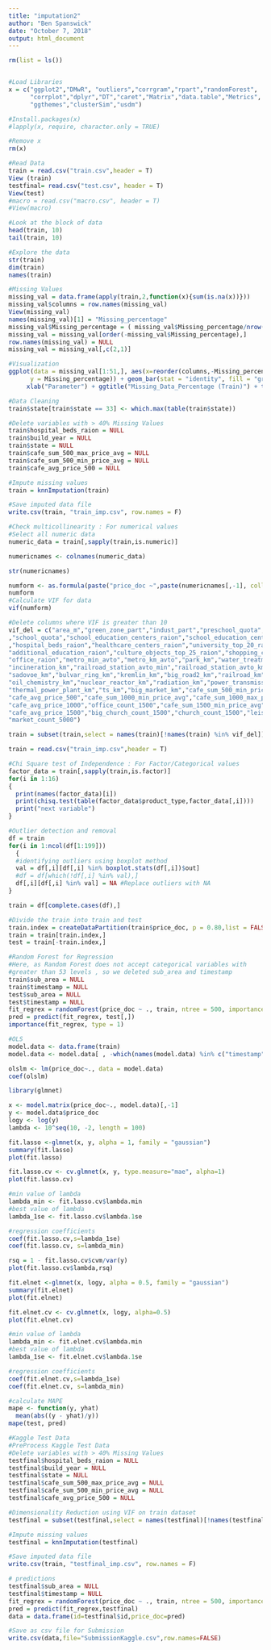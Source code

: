 ```yaml
---
title: "imputation2"
author: "Ben Spanswick"
date: "October 7, 2018"
output: html_document
---
```


```r
rm(list = ls())


#Load Libraries
x = c("ggplot2","DMwR", "outliers","corrgram","rpart","randomForest",
      "corrplot","dplyr","DT","caret","Matrix","data.table","Metrics",
      "ggthemes","clusterSim","usdm")

#Install.packages(x)
#lapply(x, require, character.only = TRUE)

#Remove x
rm(x)

#Read Data
train = read.csv("train.csv",header = T)
View (train)
testfinal= read.csv("test.csv", header = T)
View(test)
#macro = read.csv("macro.csv", header = T)
#View(macro)

#Look at the block of data
head(train, 10)
tail(train, 10)

#Explore the data
str(train)
dim(train)
names(train)

#Missing Values
missing_val = data.frame(apply(train,2,function(x){sum(is.na(x))}))
missing_val$columns = row.names(missing_val)
View(missing_val)
names(missing_val)[1] = "Missing_percentage"
missing_val$Missing_percentage = ( missing_val$Missing_percentage/nrow(train)) * 100
missing_val = missing_val[order(-missing_val$Missing_percentage),]
row.names(missing_val) = NULL
missing_val = missing_val[,c(2,1)]

#Visualization
ggplot(data = missing_val[1:51,], aes(x=reorder(columns,-Missing_percentage),
      y = Missing_percentage)) + geom_bar(stat = "identity", fill = "grey") + 
     xlab("Parameter") + ggtitle("Missing_Data_Percentage (Train)") + theme_bw()

#Data Cleaning
train$state[train$state == 33] <- which.max(table(train$state))

#Delete variables with > 40% Missing Values
train$hospital_beds_raion = NULL
train$build_year = NULL
train$state = NULL
train$cafe_sum_500_max_price_avg = NULL
train$cafe_sum_500_min_price_avg = NULL
train$cafe_avg_price_500 = NULL

#Impute missing values
train = knnImputation(train)

#Save imputed data file
write.csv(train, "train_imp.csv", row.names = F)


```

```r

#Check multicollinearity : For numerical values
#Select all numeric data
numeric_data = train[,sapply(train,is.numeric)]

numericnames <- colnames(numeric_data)

str(numericnames)

numform <- as.formula(paste("price_doc ~",paste(numericnames[,-1], collapse= "+")))
numform
#Calculate VIF for data
vif(numform)

#Delete columns where VIF is greater than 10
vif_del = c("area_m","green_zone_part","indust_part","preschool_quota","preschool_education_centers_raion"
,"school_quota","school_education_centers_raion","school_education_centers_top_20_raion"
,"hospital_beds_raion","healthcare_centers_raion","university_top_20_raion","sport_objects_raion",
"additional_education_raion","culture_objects_top_25_raion","shopping_centers_raion",
"office_raion","metro_min_avto","metro_km_avto","park_km","water_treatment_km","cemetery_km",
"incineration_km","railroad_station_avto_min","railroad_station_avto_km","mkad_km","ttk_km",
"sadovoe_km","bulvar_ring_km","kremlin_km","big_road2_km","railroad_km","zd_vokzaly_avto_km",
"oil_chemistry_km","nuclear_reactor_km","radiation_km","power_transmission_line_km",
"thermal_power_plant_km","ts_km","big_market_km","cafe_sum_500_min_price_avg","cafe_sum_500_max_price_avg",
"cafe_avg_price_500","cafe_sum_1000_min_price_avg","cafe_sum_1000_max_price_avg",
"cafe_avg_price_1000","office_count_1500","cafe_sum_1500_min_price_avg","cafe_sum_1500_max_price_avg",
"cafe_avg_price_1500","big_church_count_1500","church_count_1500","leisure_count_1500","sport_count_1500","green_part_2000","prom_part_2000","office_count_2000","office_sqm_2000","trc_count_2000","cafe_sum_2000_min_price_avg","cafe_sum_2000_max_price_avg","cafe_avg_price_2000","big_church_count_2000","leisure_count_2000","sport_count_2000","green_part_3000","prom_part_3000","office_count_3000","office_sqm_3000","trc_count_3000","trc_sqm_3000","cafe_sum_3000_min_price_avg","cafe_sum_3000_max_price_avg","cafe_avg_price_3000","big_church_count_3000","church_count_3000","leisure_count_3000","sport_count_3000","market_count_3000","green_part_5000","prom_part_5000","office_count_5000","office_sqm_5000","trc_sqm_5000","cafe_sum_5000_min_price_avg","cafe_sum_5000_max_price_avg","cafe_sum_5000_max_price_avg","cafe_avg_price_5000","big_church_count_5000","church_count_5000","leisure_count_5000","sport_count_5000",
"market_count_5000")

train = subset(train,select = names(train)[!names(train) %in% vif_del])

```

```r
train = read.csv("train_imp.csv",header = T)
```

```r

#Chi Square test of Independence : For Factor/Categorical values
factor_data = train[,sapply(train,is.factor)]
for(i in 1:16)
{
  print(names(factor_data)[i])
  print(chisq.test(table(factor_data$product_type,factor_data[,i])))
  print("next variable")
}

```

```r
#Outlier detection and removal
df = train
for(i in 1:ncol(df[1:199]))
  { 
  #identifying outliers using boxplot method
  val = df[,i][df[,i] %in% boxplot.stats(df[,i])$out] 
  #df = df[which(!df[,i] %in% val),] 
  df[,i][df[,i] %in% val] = NA #Replace outliers with NA 
}
```

```r

train = df[complete.cases(df),]

#Divide the train into train and test
train.index = createDataPartition(train$price_doc, p = 0.80,list = FALSE)
train = train[train.index,]
test = train[-train.index,]

#Random Forest for Regression
#Here, as Random Forest does not accept categorical variables with 
#greater than 53 levels , so we deleted sub_area and timestamp 
train$sub_area = NULL
train$timestamp = NULL
test$sub_area = NULL
test$timestamp = NULL
fit_regrex = randomForest(price_doc ~ ., train, ntree = 500, importance = TRUE)
pred = predict(fit_regrex, test[,])
importance(fit_regrex, type = 1)


```

```r
#OLS
model.data <- data.frame(train)
model.data <- model.data[ , -which(names(model.data) %in% c("timestamp"))]

olslm <- lm(price_doc~., data = model.data)
coef(olslm)


```

```r

library(glmnet)

x <- model.matrix(price_doc~., model.data)[,-1]
y <- model.data$price_doc
logy <- log(y)
lambda <- 10^seq(10, -2, length = 100)

fit.lasso <-glmnet(x, y, alpha = 1, family = "gaussian")
summary(fit.lasso)
plot(fit.lasso)

fit.lasso.cv <- cv.glmnet(x, y, type.measure="mae", alpha=1)
plot(fit.lasso.cv)

#min value of lambda
lambda_min <- fit.lasso.cv$lambda.min
#best value of lambda
lambda_1se <- fit.lasso.cv$lambda.1se

#regression coefficients
coef(fit.lasso.cv,s=lambda_1se)
coef(fit.lasso.cv, s=lambda_min)

rsq = 1 - fit.lasso.cv$cvm/var(y)
plot(fit.lasso.cv$lambda,rsq)

```

```r

fit.elnet <-glmnet(x, logy, alpha = 0.5, family = "gaussian")
summary(fit.elnet)
plot(fit.elnet)

fit.elnet.cv <- cv.glmnet(x, logy, alpha=0.5)
plot(fit.elnet.cv)

#min value of lambda
lambda_min <- fit.elnet.cv$lambda.min
#best value of lambda
lambda_1se <- fit.elnet.cv$lambda.1se

#regression coefficients
coef(fit.elnet.cv,s=lambda_1se)
coef(fit.elnet.cv, s=lambda_min)


```

```r
#calculate MAPE
mape <- function(y, yhat)
  mean(abs((y - yhat)/y))
mape(test, pred)
```

```r
#Kaggle Test Data
#PreProcess Kaggle Test Data
#Delete variables with > 40% Missing Values
testfinal$hospital_beds_raion = NULL
testfinal$build_year = NULL
testfinal$state = NULL
testfinal$cafe_sum_500_max_price_avg = NULL
testfinal$cafe_sum_500_min_price_avg = NULL
testfinal$cafe_avg_price_500 = NULL

#Dimensionality Reduction using VIF on train dataset
testfinal = subset(testfinal,select = names(testfinal)[!names(testfinal) %in% vif_del])

#Impute missing values
testfinal = knnImputation(testfinal)

#Save imputed data file
write.csv(train, "testfinal_imp.csv", row.names = F)
```

```r
# predictions
testfinal$sub_area = NULL
testfinal$timestamp = NULL
fit_regrex = randomForest(price_doc ~ ., train, ntree = 500, importance = TRUE)
pred = predict(fit_regrex,testfinal)
data = data.frame(id=testfinal$id,price_doc=pred)

#Save as csv file for Submission
write.csv(data,file="SubmissionKaggle.csv",row.names=FALSE)
```

```r

```

